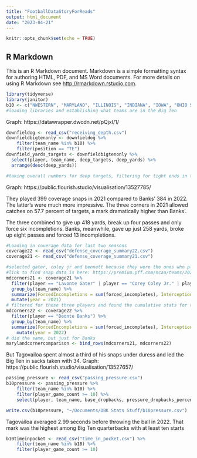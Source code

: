 ```yaml
---
title: "FootballDataStoryForReads"
output: html_document
date: "2023-04-21"
---
```


```r
knitr::opts_chunk$set(echo = TRUE)
```

## R Markdown

This is an R Markdown document. Markdown is a simple formatting syntax for authoring HTML, PDF, and MS Word documents. For more details on using R Markdown see <http://rmarkdown.rstudio.com>.

```r
library(tidyverse)
library(janitor)
b10 <- c("NWESTERN", "MARYLAND", "ILLINOIS", "INDIANA", "IOWA", "OHIO STATE", "MICHIGAN", "PURDUE", "MINNESOTA", "MICH STATE", "WISCONSIN", "PENN STATE", "NEBRASKA", "RUTGERS")
#loading libraries and establishing what teams are in the Big Ten
```


Graph: https://datawrapper.dwcdn.net/pQjxI/1/
```r
downfieldog <- read_csv("receiving_depth.csv")
downfieldbigtenonly <- downfieldog %>% 
    filter(team_name %in% b10) %>% 
    filter(position == "TE")
downfield_yards_targets <- downfieldbigtenonly %>% 
  select(player, team_name, deep_targets, deep_yards) %>% 
  arrange(desc(deep_yards))

#taking overall numbers for deep targets, filtering for tight ends in the Big Ten, selecting for player, team, deep targets and deep yards, arranging by descending for deep yards.
```

Graph: https://public.flourish.studio/visualisation/13527785/

They played 399 coverage snaps in 2021 compared to Banks’ 384 in 2022. The latter’s were much more impressive. The three corners in 2021 allowed catches on 57.7 percent of targets, a mark dramatically higher than Banks’.

The three combined to give up 418 yards, break up four passes and only force six incompletions. Banks, meanwhile, gave up just 258 yards, broke up eight passes and forced 13 incompletions.
```r
#Loading in coverage data for last two seasons
coverage22 <- read_csv("defense_coverage_summary22.csv")
coverage21 <- read_csv("defense_coverage_summary21.csv")

#selected gater, coley jr and bennett because they were the ones who played the majority of outside corner snaps other than the two returning leaders (still and j. bennett)
#link to find snap data is here: https://premium.pff.com/ncaa/teams/2021/REGPO/maryland-terrapins/defense look at leaders in snaps at CNR username: dbkmarylandfootball@gmail.com pw: DBKSPORTS81
mdcorners21 <- coverage21 %>% 
  filter(player == "Lavonte Gater" | player == "Corey Coley Jr." | player == "Kenny Bennett") %>% 
  group_by(team_name) %>% 
  summarize(ForcedIncompletions = sum(forced_incompletes), Interceptions = sum(interceptions), PBUs = sum(pass_break_ups), cov_to_catch_perc = sum(receptions)/sum(targets), total_catches = sum(receptions), yards = sum(yards), snaps = sum(snap_counts_coverage), targets = sum(targets)) %>% 
  mutate(year = 2021)
# filtered for those three players and found the cumulative stats for them in the aggregate. Yards and total catches here are amounts allowed, yards is used in graph.
mdcorners22 <- coverage22 %>% 
  filter(player == "Deonte Banks") %>% 
  group_by(team_name) %>% 
  summarize(ForcedIncompletions = sum(forced_incompletes), Interceptions = sum(interceptions), PBUs = sum(pass_break_ups), cov_to_catch_perc = sum(receptions)/sum(targets), total_catches = sum(receptions), yards = sum(yards), snaps = sum(snap_counts_coverage), targets = sum(targets)) %>% 
    mutate(year = 2022)
# did the same, but just for Banks
marylandcornercomparison <- bind_rows(mdcorners21, mdcorners22)
```
But Tagovailoa spent almost a third of his snaps under duress and led the Big Ten in sacks taken with 34.
Graph: https://public.flourish.studio/visualisation/13527657/
```r
passing_pressure <- read_csv("passing_pressure.csv")
b10pressure <- passing_pressure %>% 
    filter(team_name %in% b10) %>% 
    filter(player_game_count >= 10) %>% 
    select(player, team_name, base_dropbacks, pressure_dropbacks_percent, pressure_dropbacks, pressure_sacks)

write.csv(b10pressure, "~/Documents/DBK Stats Stuff/b10pressure.csv") 
```
Tagovailoa averaged 2.99 seconds before throwing the ball in 2022. That mark was the highest among Big Ten quarterbacks with at least ten starts
```r
b10timeinpocket <- read_csv("time_in_pocket.csv") %>%
    filter(team_name %in% b10) %>% 
    filter(player_game_count >= 10)
```


